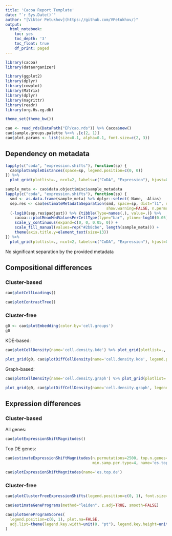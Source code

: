 ```yaml
---
title: 'Cacoa Report Template'
date: "`r Sys.Date()`"
author: "[Viktor Petukhov](https://github.com/VPetukhov/)"
output:
  html_notebook:
    toc: yes
    toc_depth: '3'
    toc_float: true
    df_print: paged
---
```


```r
library(cacoa)
library(dataorganizer)

library(ggplot2)
library(dplyr)
library(cowplot)
library(Matrix)
library(dplyr)
library(magrittr)
library(readr)
library(org.Hs.eg.db)

theme_set(theme_bw())
```

```r
cao <- read_rds(DataPath("EP/cao.rds")) %>% Cacoa$new()
cao$sample.groups.palette %<>% .[c(2, 1)]
cao$plot.params <- list(size=0.1, alpha=0.1, font.size=c(2, 3))
```

## Dependency on metadata

```r
lapply(c("coda", "expression.shifts"), function(sp) {
  cao$plotSampleDistances(space=sp, legend.position=c(0, 0))
}) %>% 
  plot_grid(plotlist=., ncol=2, labels=c("CoDA", "Expression"), hjust=0, label_x=0.02, label_y=0.99)
```

```r
sample_meta <- cao$data.object$misc$sample_metadata
lapply(c("coda", "expression.shifts"), function(sp) {
  smd <- as.data.frame(sample_meta) %>% dplyr::select(-Name, -Alias)
  sep.res <- cao$estimateMetadataSeparation(smd, space=sp, dist="l1", name=paste0("md.", sp),
                                            show.warning=FALSE, n.permutations=50000)
  (-log10(sep.res$padjust)) %>% {tibble(Type=names(.), value=.)} %>%
    cacoa:::plotMeanMedValuesPerCellType(type="bar", yline=-log10(0.05), ylab="-log10(separation p-value)") +
    scale_y_continuous(expand=c(0, 0, 0.05, 0)) +
    scale_fill_manual(values=rep("#2b8cbe", length(sample_meta))) +
    theme(axis.title.y=element_text(size=13))
}) %>% 
  plot_grid(plotlist=., ncol=2, labels=c("CoDA", "Expression"), hjust=0, label_x=0.2, label_y=0.98)
```

No significant separation by the provided metadata

## Compositional differences

### Cluster-based

```r
cao$plotCellLoadings()
```

```r
cao$plotContrastTree()
```

### Cluster-free

```r
g0 <- cao$plotEmbedding(color.by='cell.groups')
g0
```

KDE-based:

```r
cao$plotCellDensity(name='cell.density.kde') %>% plot_grid(plotlist=., ncol=2)
```

```r
plot_grid(g0, cao$plotDiffCellDensity(name='cell.density.kde', legend.position=c(0, 1)), ncol=2)
```

Graph-based:

```r
cao$plotCellDensity(name='cell.density.graph') %>% plot_grid(plotlist=., ncol=2)
```

```r
plot_grid(g0, cao$plotDiffCellDensity(name='cell.density.graph', legend.position=c(0, 1)), ncol=2)
```

## Expression differences

### Cluster-based

All genes:

```r
cao$plotExpressionShiftMagnitudes()
```

Top DE genes:

```r
cao$estimateExpressionShiftMagnitudes(n.permutations=2500, top.n.genes=500, n.pcs=8, 
                                      min.samp.per.type=4, name='es.top.de', verbose=TRUE)
```

```r
cao$plotExpressionShiftMagnitudes(name='es.top.de')
```

### Cluster-free

```r
cao$plotClusterFreeExpressionShifts(legend.position=c(0, 1), font.size=c(1, 2))
```

```r
cao$estimateGenePrograms(method="leiden", z.adj=TRUE, smooth=FALSE)
```

```r
cao$plotGeneProgramScores(
  legend.position=c(0, 1), plot.na=FALSE, 
  adj.list=theme(legend.key.width=unit(8, "pt"), legend.key.height=unit(12, "pt"))
)
```
